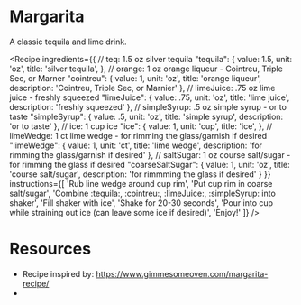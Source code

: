 
# Margarita

A classic tequila and lime drink.

<Recipe
    ingredients={{
        // teq: 1.5 oz silver tequila 
        "tequila": {
            value: 1.5,
            unit: 'oz',
            title: 'silver tequila',
        },
        // orange: 1 oz orange liqueur - Cointreu, Triple Sec, or Marner
        "cointreu": {
            value: 1,
            unit: 'oz',
            title: 'orange liqueur',
            description: 'Cointreu, Triple Sec, or Marnier'
        },
        // limeJuice: .75 oz lime juice - freshly squeezed
        "limeJuice": {
            value: .75,
            unit: 'oz',
            title: 'lime juice',
            description: 'freshly squeezed'
        },
        // simpleSyrup: .5 oz simple syrup - or to taste
        "simpleSyrup": {
            value: .5,
            unit: 'oz',
            title: 'simple syrup',
            description: 'or to taste'
        },
        // ice: 1 cup ice
        "ice": {
            value: 1,
            unit: 'cup',
            title: 'ice',
        },
        // limeWedge: 1 ct lime wedge - for rimming the glass/garnish if desired
        "limeWedge": {
            value: 1,
            unit: 'ct',
            title: 'lime wedge',
            description: 'for rimming the glass/garnish if desired'
        },
        // saltSugar: 1 oz course salt/sugar - for rimming the glass if desired
        "coarseSaltSugar": {
            value: 1,
            unit: 'oz',
            title: 'course salt/sugar',
            description: 'for rimmming the glass if desired'
        }
    }}
    instructions={[
        'Rub line wedge around cup rim',
        'Put cup rim in coarse salt/sugar',
        'Combine :tequila:, :cointreu:, :limeJuice:, :simpleSyrup: into shaker',
        'Fill shaker with ice',
        'Shake for 20-30 seconds',
        'Pour into cup while straining out ice (can leave some ice if desired)',
        'Enjoy!'
    ]}
/>

# Resources

- Recipe inspired by: https://www.gimmesomeoven.com/margarita-recipe/
- <CookedWiki />
